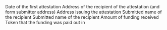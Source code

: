 <ParamField path="block_date">
Date of the first attestation
</ParamField>
<ParamField path="submitter_address">
Address of the recipient of the attestation (and form submitter address)
</ParamField>
<ParamField path="issuer">
Address issuing the attestation
</ParamField>
<ParamField path="recipient_name">
Submitted name of the recipient
</ParamField>
<ParamField path="recipient_category">
Submitted name of the recipient
</ParamField>
<ParamField path="award_amount">
Amount of funding received
</ParamField>
<ParamField path="award_token">
Token that the funding was paid out in
</ParamField>
